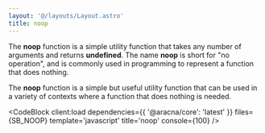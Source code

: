 ```yaml
---
layout: '@/layouts/Layout.astro'
title: noop
---
```



The **noop** function is a simple utility function that takes any number of arguments and returns **undefined**. The name **noop** is short for "no operation", and is commonly used in programming to represent a function that does nothing.

The **noop** function is a simple but useful utility function that can be used in a variety of contexts where a function that does nothing is needed.

<CodeBlock
  client:load
  dependencies={{ '@aracna/core': 'latest' }}
  files={SB_NOOP}
  template='javascript'
  title='noop'
  console={100}
/>
